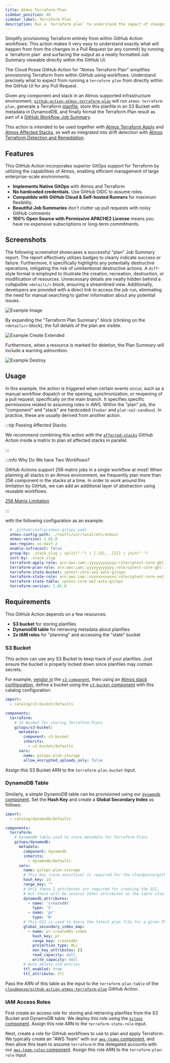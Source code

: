 ```yaml
---
title: Atmos Terraform Plan
sidebar_position: 40
sidebar_label: Terraform Plan
description: Run a `terraform plan` to understand the impact of changes
---
```


<Intro>
Simplify provisioning Terraform entirely from within GitHub Action workflows. This action makes it very easy to understand exactly what will happen from from the changes in a Pull Request (or any commit) by running a `terraform plan` and surfacing the output as a neatly formatted Job Summary viewable directly within the GitHub UI.
</Intro>

The Cloud Posse GitHub Action for "Atmos Terraform Plan" simplifies provisioning Terraform from within GitHub using workflows. Understand precisely what to expect from running a `terraform plan` from directly within the GitHub UI for any Pull Request.

Given any component and stack in an Atmos supported infrastructure environment, [`github-action-atmos-terraform-plan`](https://github.com/cloudposse/github-action-atmos-terraform-plan) will run `atmos terraform plan`, generate a Terraform [planfile](https://developer.hashicorp.com/terraform/tutorials/automation/automate-terraform), store this planfile in an S3 Bucket with metadata in DynamodDB, and finally format the Terraform Plan result as part of a [GitHub Workflow Job Summary](https://github.blog/2022-05-09-supercharging-github-actions-with-job-summaries/).

This action is intended to be used together with [Atmos Terraform Apply](/integrations/github-actions/atmos-terraform-apply) and [Atmos Affected Stacks](/integrations/github-actions/affected-stacks), as well as integrated into drift detection with [Atmos Terraform Detection and Remediation](/integrations/github-actions/atmos-terraform-drift-detection).

## Features

This GitHub Action incorporates superior GitOps support for Terraform by utilizing the capabilities of Atmos, enabling efficient management of large enterprise-scale environments.

* **Implements Native GitOps** with Atmos and Terraform
* **No hardcoded credentials.** Use GitHub OIDC to assume roles.
* **Compatible with GitHub Cloud & Self-hosted Runners** for maximum flexibility.
* **Beautiful Job Summaries** don't clutter up pull requests with noisy GitHub comments
* **100% Open Source with Permissive APACHE2 License** means you have no expensive subscriptions or long-term commitments.


## Screenshots

The following screenshot showcases a successful "plan" Job Summary report. The report effectively utilizes badges to clearly indicate success or failure. Furthermore, it specifically highlights any potentially destructive operations, mitigating the risk of unintentional destructive actions. A `diff`-style format is employed to illustrate the creation, recreation, destruction, or modification of resources. Unnecessary details are neatly hidden behind a collapsible `<details/>` block, ensuring a streamlined view. Additionally, developers are provided with a direct link to access the job run, eliminating the need for manual searching to gather information about any potential issues.

![Example Image](/img/github-actions/create.png)

By expanding the "Terraform Plan Summary" block (clicking on the `<details/>` block), the full details of the plan are visible.

![Example Create Extended](/img/github-actions/create-extended.png)

Furthermore, when a resource is marked for deletion, the Plan Summary will include a warning admonition.

![Example Destroy](/img/github-actions/destroy.png)

## Usage

In this example, the action is triggered when certain events occur, such as a manual workflow dispatch or the opening, synchronization, or reopening of a pull request, specifically on the main branch. It specifies specific permissions related to assuming roles in AWS. Within the "plan" job, the "component" and "stack" are hardcoded (`foobar` and `plat-ue2-sandbox`). In practice, these are usually derived from another action.

:::tip Passing Affected Stacks

We recommend combining this action with the [`affected-stacks`](/integrations/github-actions/affected-stacks) GitHub Action inside a matrix to plan all affected stacks in parallel.

:::


<RemoteFile source="https://raw.githubusercontent.com/cloudposse/docs/refs/heads/master/examples/legacy/snippets/.github/workflows/atmos-terraform-plan.yaml"/>

:::info Why Do We have Two Workflows?

GitHub Actions support 256 matrix jobs in a single workflow at most! When planning all stacks in an Atmos environment, we frequently plan more than 256 component in the stacks at a time. In order to work around this limitation by GitHub, we can add an additional layer of abstraction using reusable workflows.

[256 Matrix Limitation](/integrations/github-actions/atmos-terraform-drift-detection#256-matrix-limitation)

:::

<RemoteFile source="https://raw.githubusercontent.com/cloudposse/docs/refs/heads/master/examples/legacy/snippets/.github/workflows/atmos-terraform-plan-matrix.yaml"/>

with the following configuration as an example:

```yaml
  # .github/config/atmos-gitops.yaml
  atmos-config-path: ./rootfs/usr/local/etc/atmos/
  atmos-version: 1.65.0
  aws-region: us-east-2
  enable-infracost: false
  group-by: .stack_slug | split("-") | [.[0], .[2]] | join("-")
  sort-by: .stack_slug
  terraform-apply-role: arn:aws:iam::yyyyyyyyyyyy:role/cptest-core-gbl-identity-gitops
  terraform-plan-role: arn:aws:iam::yyyyyyyyyyyy:role/cptest-core-gbl-identity-gitops
  terraform-state-bucket: cptest-core-ue2-auto-gitops
  terraform-state-role: arn:aws:iam::xxxxxxxxxxxx:role/cptest-core-ue2-auto-gitops-gha
  terraform-state-table: cptest-core-ue2-auto-gitops
  terraform-version: 1.65.0
```

## Requirements

This GitHub Action depends on a few resources:
* **S3 bucket** for storing planfiles
* **DynamoDB table** for retrieving metadata about planfiles
* **2x IAM roles** for "planning" and accessing the "state" bucket

### S3 Bucket

This action can use any S3 Bucket to keep track of your planfiles. Just ensure the bucket is properly locked down since planfiles may contain secrets.

For example, [vendor in](/vendoring/component-manifest) the [`s3-component`](https://docs.cloudposse.com/components/library/aws/s3-bucket/), then using an [Atmos stack configuration](/core-concepts/stacks/), define a bucket using the [`s3-bucket` component](https://github.com/cloudposse/terraform-aws-components/tree/main/modules/s3-bucket) with this catalog configuration:

```yaml
import:
  - catalog/s3-bucket/defaults

components:
  terraform:
    # S3 Bucket for storing Terraform Plans
    gitops/s3-bucket:
      metadata:
        component: s3-bucket
        inherits:
          - s3-bucket/defaults
      vars:
        name: gitops-plan-storage
        allow_encrypted_uploads_only: false
```


Assign this S3 Bucket ARN to the `terraform-plan-bucket` input.

### DynamoDB Table

Similarly, a simple DynamoDB table can be provisioned using our [`dynamodb` component](https://docs.cloudposse.com/components/library/aws/dynamodb/). Set the **Hash Key** and create a **Global Secondary Index** as follows:

```yaml
import:
  - catalog/dynamodb/defaults

components:
  terraform:
    # DynamoDB table used to store metadata for Terraform Plans
    gitops/dynamodb:
      metadata:
        component: dynamodb
        inherits:
          - dynamodb/defaults
      vars:
        name: gitops-plan-storage
        # This key (case-sensitive) is required for the cloudposse/github-action-terraform-plan-storage action
        hash_key: id
        range_key: ""
        # Only these 2 attributes are required for creating the GSI,
        # but there will be several other attributes on the table itself
        dynamodb_attributes:
          - name: 'createdAt'
            type: 'S'
          - name: 'pr'
            type: 'N'
        # This GSI is used to Query the latest plan file for a given PR.
        global_secondary_index_map:
          - name: pr-createdAt-index
            hash_key: pr
            range_key: createdAt
            projection_type: ALL
            non_key_attributes: []
            read_capacity: null
            write_capacity: null
        # Auto delete old entries
        ttl_enabled: true
        ttl_attribute: ttl
```

Pass the ARN of this table as the input to the `terraform-plan-table` of the [`cloudposse/github-action-atmos-terraform-plan`](https://github.com/cloudposse/github-action-atmos-terraform-plan) GitHub Action.

### IAM Access Roles

First create an access role for storing and retrieving planfiles from the S3 Bucket and DynamoDB table. We deploy this role using the [`gitops` component](https://docs.cloudposse.com/components/library/aws/gitops/). Assign this role ARN to the `terraform-state-role` input.

Next, create a role for GitHub workflows to use to plan and apply Terraform. We typically create an "AWS Team" with our [`aws-teams` component](https://docs.cloudposse.com/components/library/aws/aws-teams/), and then allow this team to assume `terraform` in the delegated accounts with our [`aws-team-roles` component](https://docs.cloudposse.com/components/library/aws/aws-team-roles/). Assign this role ARN to the `terraform-plan-role` input
